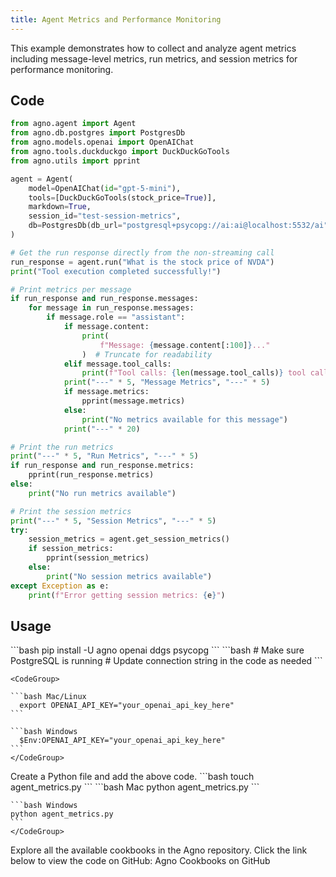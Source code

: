 ```yaml
---
title: Agent Metrics and Performance Monitoring
---
```


This example demonstrates how to collect and analyze agent metrics including message-level metrics, run metrics, and session metrics for performance monitoring.

## Code

```python agent_metrics.py
from agno.agent import Agent
from agno.db.postgres import PostgresDb
from agno.models.openai import OpenAIChat
from agno.tools.duckduckgo import DuckDuckGoTools
from agno.utils import pprint

agent = Agent(
    model=OpenAIChat(id="gpt-5-mini"),
    tools=[DuckDuckGoTools(stock_price=True)],
    markdown=True,
    session_id="test-session-metrics",
    db=PostgresDb(db_url="postgresql+psycopg://ai:ai@localhost:5532/ai"),
)

# Get the run response directly from the non-streaming call
run_response = agent.run("What is the stock price of NVDA")
print("Tool execution completed successfully!")

# Print metrics per message
if run_response and run_response.messages:
    for message in run_response.messages:
        if message.role == "assistant":
            if message.content:
                print(
                    f"Message: {message.content[:100]}..."
                )  # Truncate for readability
            elif message.tool_calls:
                print(f"Tool calls: {len(message.tool_calls)} tool call(s)")
            print("---" * 5, "Message Metrics", "---" * 5)
            if message.metrics:
                pprint(message.metrics)
            else:
                print("No metrics available for this message")
            print("---" * 20)

# Print the run metrics
print("---" * 5, "Run Metrics", "---" * 5)
if run_response and run_response.metrics:
    pprint(run_response.metrics)
else:
    print("No run metrics available")

# Print the session metrics
print("---" * 5, "Session Metrics", "---" * 5)
try:
    session_metrics = agent.get_session_metrics()
    if session_metrics:
        pprint(session_metrics)
    else:
        print("No session metrics available")
except Exception as e:
    print(f"Error getting session metrics: {e}")
```

## Usage

<Steps>
  <Snippet file="create-venv-step.mdx" />

  <Step title="Install libraries">
    ```bash
    pip install -U agno openai ddgs psycopg
    ```
  </Step>

  <Step title="Setup PostgreSQL">
    ```bash
    # Make sure PostgreSQL is running
    # Update connection string in the code as needed
    ```
  </Step>

  <Step title="Export your OpenAI API key">

    <CodeGroup>

    ```bash Mac/Linux
      export OPENAI_API_KEY="your_openai_api_key_here"
    ```

    ```bash Windows
      $Env:OPENAI_API_KEY="your_openai_api_key_here"
    ```
    </CodeGroup> 
  </Step>

  <Step title="Create a Python file">
    Create a Python file and add the above code.
    ```bash
    touch agent_metrics.py
    ```
  </Step>

  <Step title="Run Agent">
    <CodeGroup>
    ```bash Mac
    python agent_metrics.py
    ```
    
    ```bash Windows
    python agent_metrics.py
    ```
    </CodeGroup>
  </Step>

  <Step title="Find All Cookbooks">
  Explore all the available cookbooks in the Agno repository. Click the link below to view the code on GitHub:

  <Link href="https://github.com/agno-agi/agno/tree/main/cookbook/agents/other" target="_blank">
    Agno Cookbooks on GitHub
  </Link>
</Step>
</Steps>